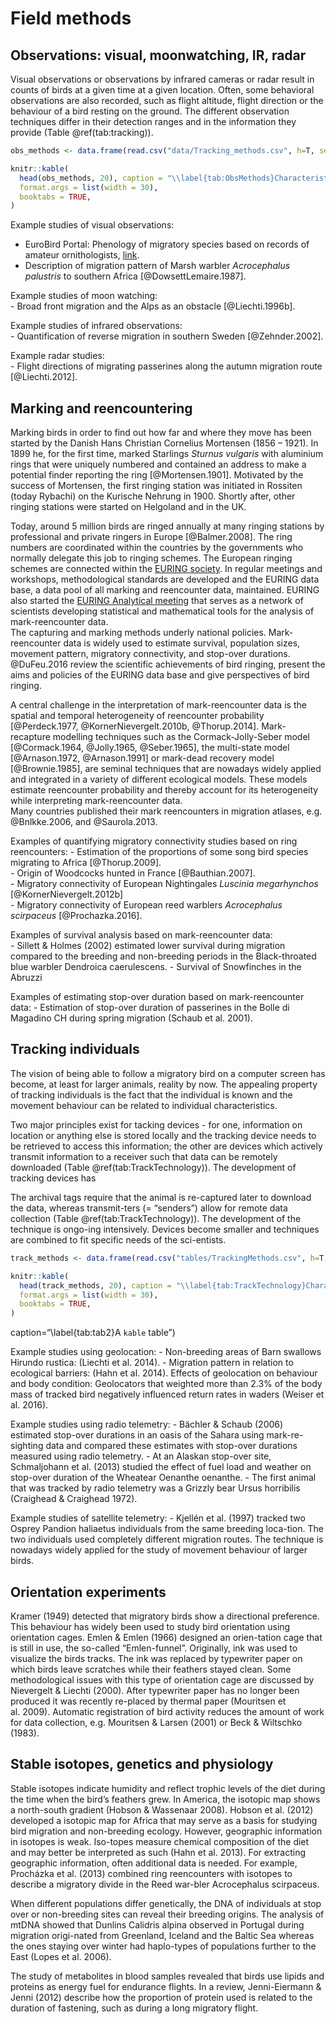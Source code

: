 # Field methods {#Sec:FieldMethods}

##	Observations: visual, moonwatching, IR, radar
Visual observations or observations by infrared cameras or radar result in counts of birds at a given time at a given location. Often, some behavioral observations are also recorded, such as flight altitude, flight direction or the behaviour of a bird resting on the ground. The different observation techniques differ in their detection ranges and in the information they provide (Table \@ref(tab:tracking)).


```r

obs_methods <- data.frame(read.csv("data/Tracking_methods.csv", h=T, sep=";"))

knitr::kable(
  head(obs_methods, 20), caption = "\\label{tab:ObsMethods}Characteristics of different observation methods. MTR is migration traffic rate (a standardized migration intensity)",
  format.args = list(width = 30),
  booktabs = TRUE,
)
```




Example studies of visual observations:  

- EuroBird Portal: Phenology of migratory species based on records of amateur ornithologists, [link](https://eurobirdportal.org/ebp/en/#home/HIRRUS/r52weeks/CUCCAN/r52weeks/).  
- Description of migration pattern of Marsh warbler *Acrocephalus palustris* to southern Africa [@DowsettLemaire.1987].  

Example studies of moon watching:  
- Broad front migration and the Alps as an obstacle [@Liechti.1996b].  

Example studies of infrared observations:  
- Quantification of reverse migration in southern Sweden [@Zehnder.2002].  

Example radar studies:  
- Flight directions of migrating passerines along the autumn migration route [@Liechti.2012].


##	Marking and reencountering
Marking birds in order to find out how far and where they move has been started by the Danish Hans Christian Cornelius Mortensen (1856 – 1921). In 1899 he, for the first time, marked Starlings *Sturnus vulgaris* with aluminium rings that were uniquely numbered and contained an address to make a potential finder reporting the ring [@Mortensen.1901]. Motivated by the success of Mortensen, the first ringing station was initiated in Rossiten (today Rybachi) on the Kurische Nehrung in 1900. Shortly after, other ringing stations were started on Helgoland and in the UK.

Today, around 5 million birds are ringed annually at many ringing stations by professional and private ringers in Europe [@Balmer.2008]. The ring numbers are coordinated within the countries by the governments who normally delegate this job to ringing schemes. The European ringing schemes are connected within the [EURING society](https://www.euring.org). In regular meetings and workshops, methodological standards are developed and the EURING data base, a data pool of all marking and reencounter data, maintained. EURING also started the [EURING Analytical meeting](https://www.euring.org/meetings/analytical-meetings) that serves as a network of scientists developing statistical and mathematical tools for the analysis of mark-reencounter data.  
The capturing and marking methods underly national policies. 
Mark-reencounter data is widely used to estimate survival, population sizes, movement pattern, migratory connectivity, and stop-over durations. @DuFeu.2016 review the scientific achievements of bird ringing, present the aims and policies of the EURING data base and give perspectives of bird ringing. 

A central challenge in the interpretation of mark-reencounter data is the spatial and temporal heterogeneity of reencounter probability [@Perdeck.1977, @KornerNievergelt.2010b, @Thorup.2014]. Mark-recapture modelling techniques such as the Cormack-Jolly-Seber model [@Cormack.1964, @Jolly.1965, @Seber.1965], the multi-state model [@Arnason.1972, @Arnason.1991] or mark-dead recovery model [@Brownie.1985], are seminal techniques that are nowadays widely applied and integrated in a variety of different ecological models. These models estimate reencounter probability and thereby account for its heterogeneity while interpreting mark-reencounter data.   
Many countries published their mark reencounters in migration atlases, e.g. @Bnlkke.2006, and @Saurola.2013.  

Examples of quantifying migratory connectivity studies based on ring reencounters: 
-	Estimation of the proportions of some song bird species migrating to Africa [@Thorup.2009].  
-	Origin of Woodcocks hunted in France [@Bauthian.2007].  
-	Migratory connectivity of European Nightingales *Luscinia megarhynchos* [@KornerNievergelt.2012b]  
-	Migratory connectivity of European reed warblers *Acrocephalus scirpaceus* [@Prochazka.2016].  

Examples of survival analysis based on mark-reencounter data:  
- Sillett & Holmes (2002) estimated lower survival during migration compared to the breeding and non-breeding periods in the Black-throated blue warbler Dendroica caerulescens.
- Survival of Snowfinches in the Abruzzi

Examples of estimating stop-over duration based on mark-reencounter data:
- Estimation of stop-over duration of passerines in the Bolle di Magadino CH during spring migration (Schaub et al. 2001).




##	Tracking individuals

The vision of being able to follow a migratory bird on a computer screen has become, at least for larger animals, reality by now. The appealing property of tracking individuals is the fact that the individual is known and the movement behaviour can be related to individual characteristics. 

Two major principles exist for tacking devices - for one, information on location or anything else is stored locally and the tracking device needs to be retrieved to access this information; the other are devices which actively transmit information to a receiver such that data can be remotely downloaded (Table \@ref(tab:TrackTechnology)). The development of tracking devices has 



The archival tags require that the animal is re-captured later to download the data, whereas transmit-ters (= “senders”) allow for remote data collection (Table \@ref(tab:TrackTechnology)). The development of the technique is ongo-ing intensively. Devices become smaller and techniques are combined to fit specific needs of the sci-entists. 



```r

track_methods <- data.frame(read.csv("tables/TrackingMethods.csv", h=T, sep=";"))

knitr::kable(
  head(track_methods, 20), caption = "\\label{tab:TrackTechnology}Characteristics of different tracking techniques",
  format.args = list(width = 30),
  booktabs = TRUE,
)
```

caption="\\label{tab:tab2}A `kable` table")

Example studies using geolocation: 
- Non-breeding areas of Barn swallows Hirundo rustica: (Liechti et al. 2014).
- Migration pattern in relation to ecological barriers: (Hahn et al. 2014).
Effects of geolocation on behaviour and body condition: Geolocators that weighted more than 2.3% of the body mass of tracked bird negatively influenced return rates in waders (Weiser et al. 2016). 

Example studies using radio telemetry:
- Bächler & Schaub (2006) estimated stop-over durations in an oasis of the Sahara using mark-re-sighting data and compared these estimates with stop-over durations measured using radio telemetry.
- At an Alaskan stop-over site, Schmaljohann et al. (2013) studied the effect of fuel load and weather on stop-over duration of the Wheatear Oenanthe oenanthe. 
- The first animal that was tracked by radio telemetry was a Grizzly bear Ursus horribilis (Craighead & Craighead 1972).

Example studies of satellite telemetry:
- Kjellén et al. (1997) tracked two Osprey Pandion haliaetus individuals from the same breeding loca-tion. The two individuals used completely different migration routes. The technique is nowadays widely applied for the study of movement behaviour of larger birds.



##	Orientation experiments
Kramer (1949) detected that migratory birds show a directional preference. This behaviour has widely been used to study bird orientation using orientation cages. Emlen & Emlen (1966) designed an orien-tation cage that is still in use, the so-called "Emlen-funnel". Originally, ink was used to visualize the birds tracks. The ink was replaced by typewriter paper on which birds leave scratches while their feathers stayed clean. Some methodological issues with this type of orientation cage are discussed by Nievergelt & Liechti (2000). After typewriter paper has no longer been produced it was recently re-placed by thermal paper (Mouritsen et al. 2009). Automatic registration of bird activity reduces the amount of work for data collection, e.g. Mouritsen & Larsen (2001) or Beck & Wiltschko (1983). 

##	Stable isotopes, genetics and physiology
Stable isotopes indicate humidity and reflect trophic levels of the diet during the time when the bird’s feathers grew. In America, the isotopic map shows a north-south gradient (Hobson & Wassenaar 2008). Hobson et al. (2012) developed a isotopic map for Africa that may serve as a basis for studying bird migration and non-breeding ecology. However, geographic information in isotopes is weak. Iso-topes measure chemical composition of the diet and may better be interpreted as such (Hahn et al. 2013). For extracting geographic information, often additional data is needed. For example, Procházka et al. (2013) combined ring reencounters with isotopes to describe a migratory divide in the Reed war-bler Acrocephalus scirpaceus. 

When different populations differ genetically, the DNA of individuals at stop over or non-breeding sites can reveal their breeding origins. 
The analysis of mtDNA showed that Dunlins Calidris alpina observed in Portugal during migration origi-nated from Greenland, Iceland and the Baltic Sea whereas the ones staying over winter had haplo-types of populations further to the East (Lopes et al. 2006). 

The study of metabolites in blood samples revealed that birds use lipids and proteins as energy fuel for endurance flights. In a review, Jenni-Eiermann & Jenni (2012) describe how the proportion of protein used is related to the duration of fastening, such as during a long migratory flight. 
